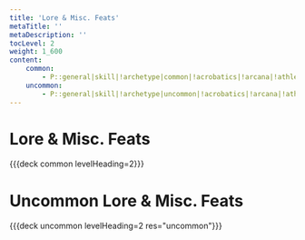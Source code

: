 ```yaml
---
title: 'Lore & Misc. Feats'
metaTitle: ''
metaDescription: ''
tocLevel: 2
weight: 1_600
content:
    common:
        - P::general|skill|!archetype|common|!acrobatics|!arcana|!athletics|!crafting|!deception|!diplomacy|!insight|!intimidation|!medicine|!nature|!occultism|!performance|!religion|!society|!stealth|!survival|!thievery
    uncommon:
        - P::general|skill|!archetype|uncommon|!acrobatics|!arcana|!athletics|!crafting|!deception|!diplomacy|!insight|!intimidation|!medicine|!nature|!occultism|!performance|!religion|!society|!stealth|!survival|!thievery
---
```


# Lore & Misc. Feats

{{{deck common levelHeading=2}}}

# Uncommon Lore & Misc. Feats

{{{deck uncommon levelHeading=2 res="uncommon"}}}
